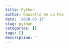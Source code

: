 ```yaml
---
title: Python
author: Danielle De La Paz
date: '2020-05-13'
slug: python
categories: []
tags: []
description: ''
---
```

